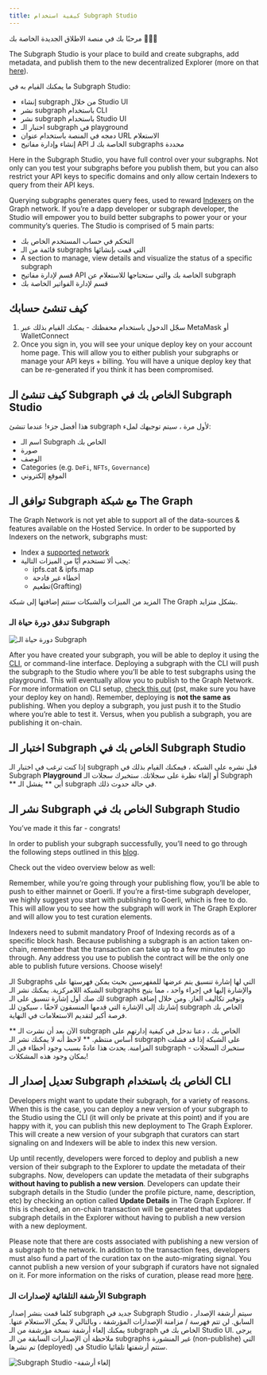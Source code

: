 ```yaml
---
title: كيفية استخدام Subgraph Studio
---
```


مرحبًا بك في منصة الاطلاق الجديدة الخاصة بك 👩🏽‍🚀

The Subgraph Studio is your place to build and create subgraphs, add metadata, and publish them to the new decentralized Explorer (more on that [here](/network/explorer)).

ما يمكنك القيام به في Subgraph Studio:

- إنشاء subgraph من خلال Studio UI
- نشر subgraph باستخدام CLI
- نشر subgraph باستخدام Studio UI
- اختبار الـ subgraph في playground
- دمجه في المنصة باستخدام عنوان URL الاستعلام
- إنشاء وإدارة مفاتيح API الخاصة بك لـ subgraphs محددة

Here in the Subgraph Studio, you have full control over your subgraphs. Not only can you test your subgraphs before you publish them, but you can also restrict your API keys to specific domains and only allow certain Indexers to query from their API keys.

Querying subgraphs generates query fees, used to reward [Indexers](/network/indexing) on the Graph network. If you’re a dapp developer or subgraph developer, the Studio will empower you to build better subgraphs to power your or your community’s queries. The Studio is comprised of 5 main parts:

- التحكم في حساب المستخدم الخاص بك
- قائمة من الـ subgraphs التي قمت بإنشائها
- A section to manage, view details and visualize the status of a specific subgraph
- قسم لإدارة مفاتيح API الخاصة بك والتي ستحتاجها للاستعلام عن subgraph
- قسم لإدارة الفواتير الخاصة بك

## كيف تنشئ حسابك

1. سجّل الدخول باستخدام محفظتك - يمكنك القيام بذلك عبر MetaMask أو WalletConnect
1. Once you sign in, you will see your unique deploy key on your account home page. This will allow you to either publish your subgraphs or manage your API keys + billing. You will have a unique deploy key that can be re-generated if you think it has been compromised.

## كيف تنشئ الـ Subgraph الخاص بك في Subgraph Studio

هذا أفضل جزء! عندما تنشئ subgraph لأول مرة ، سيتم توجيهك لملء:

- اسم الـ Subgraph الخاص بك
- صورة
- الوصف
- Categories (e.g. `DeFi`, `NFTs`, `Governance`)
- الموقع إلكتروني

## توافق الـ Subgraph مع شبكة The Graph

The Graph Network is not yet able to support all of the data-sources & features available on the Hosted Service. In order to be supported by Indexers on the network, subgraphs must:

- Index a [supported network](/developing/supported-networks)
- يجب ألا تستخدم أيًا من الميزات التالية:
  - ipfs.cat & ipfs.map
  - أخطاء غير فادحة
  - تطعيم(Grafting)

المزيد من الميزات والشبكات ستتم إضافتها إلى شبكة The Graph بشكل متزايد.

### تدفق دورة حياة الـ Subgraph

![دورة حياة الـ Subgraph](/img/subgraph-lifecycle.png)

After you have created your subgraph, you will be able to deploy it using the [CLI](https://github.com/graphprotocol/graph-cli), or command-line interface. Deploying a subgraph with the CLI will push the subgraph to the Studio where you’ll be able to test subgraphs using the playground. This will eventually allow you to publish to the Graph Network. For more information on CLI setup, [check this out](/developing/defining-a-subgraph#install-the-graph-cli) (pst, make sure you have your deploy key on hand). Remember, deploying is **not the same as** publishing. When you deploy a subgraph, you just push it to the Studio where you’re able to test it. Versus, when you publish a subgraph, you are publishing it on-chain.

## اختبار الـ Subgraph الخاص بك في Subgraph Studio

إذا كنت ترغب في اختبار الـ subgraph قبل نشره على الشبكة ، فيمكنك القيام بذلك في Subgraph **Playground** أو إلقاء نظرة على سجلاتك. ستخبرك سجلات الـ Subgraph ** أين ** يفشل الـ subgraph في حالة حدوث ذلك.

## نشر الـ Subgraph الخاص بك في Subgraph Studio

You’ve made it this far - congrats!

In order to publish your subgraph successfully, you’ll need to go through the following steps outlined in this [blog](https://thegraph.com/blog/building-with-subgraph-studio).

Check out the video overview below as well:

<VideoEmbed youtube="HfDgC2oNnwo" />

Remember, while you’re going through your publishing flow, you’ll be able to push to either mainnet or Goerli. If you’re a first-time subgraph developer, we highly suggest you start with publishing to Goerli, which is free to do. This will allow you to see how the subgraph will work in The Graph Explorer and will allow you to test curation elements.

Indexers need to submit mandatory Proof of Indexing records as of a specific block hash. Because publishing a subgraph is an action taken on-chain, remember that the transaction can take up to a few minutes to go through. Any address you use to publish the contract will be the only one able to publish future versions. Choose wisely!

الـ Subgraphs التي لها إشارة تنسيق يتم عرضها للمفهرسين بحيث يمكن فهرستها على الشبكة اللامركزية. يمكنك نشر الـ subgraphs والإشارة إليها في إجراء واحد ، مما يتيح لك صك أول إشارة تنسيق على الـ subgraph وتوفير تكاليف الغاز. ومن خلال إضافة إشارتك إلى الإشارة التي قدمها المنسقون لاحقًا ، سيكون للـ subgraph الخاص بك فرصة أكبر لتقديم الاستعلامات في النهاية.

** الآن بعد أن نشرت الـ subgraph الخاص بك ، دعنا ندخل في كيفية إدارتهم على أساس منتظم. ** لاحظ أنه لا يمكنك نشر الـ subgraph على الشبكة إذا قد فشلت المزامنة. يحدث هذا عادةً بسبب وجود أخطاء في الـ subgraph - ستخبرك السجلات بمكان وجود هذه المشكلات!

## تعديل إصدار الـ Subgraph الخاص بك باستخدام CLI

Developers might want to update their subgraph, for a variety of reasons. When this is the case, you can deploy a new version of your subgraph to the Studio using the CLI (it will only be private at this point) and if you are happy with it, you can publish this new deployment to The Graph Explorer. This will create a new version of your subgraph that curators can start signaling on and Indexers will be able to index this new version.

Up until recently, developers were forced to deploy and publish a new version of their subgraph to the Explorer to update the metadata of their subgraphs. Now, developers can update the metadata of their subgraphs **without having to publish a new version**. Developers can update their subgraph details in the Studio (under the profile picture, name, description, etc) by checking an option called **Update Details** in The Graph Explorer. If this is checked, an on-chain transaction will be generated that updates subgraph details in the Explorer without having to publish a new version with a new deployment.

Please note that there are costs associated with publishing a new version of a subgraph to the network. In addition to the transaction fees, developers must also fund a part of the curation tax on the auto-migrating signal. You cannot publish a new version of your subgraph if curators have not signaled on it. For more information on the risks of curation, please read more [here](/network/curating).

### الأرشفة التلقائية لإصدارات الـ Subgraph

كلما قمت بنشر إصدار subgraph جديد في Subgraph Studio ، سيتم أرشفة الإصدار السابق. لن تتم فهرسة / مزامنة الإصدارات المؤرشفة ، وبالتالي لا يمكن الاستعلام عنها. يمكنك إلغاء أرشفة نسخة مؤرشفة من الـ subgraph الخاص بك في Studio UI. يرجى ملاحظة أن الإصدارات السابقة من الـ subgraphs غير المنشورة (non-publishe) التي تم نشرها (deployed) في Studio ستتم أرشفتها تلقائيا.

![Subgraph Studio -إلغاء أرشفة](/img/Unarchive.png)
